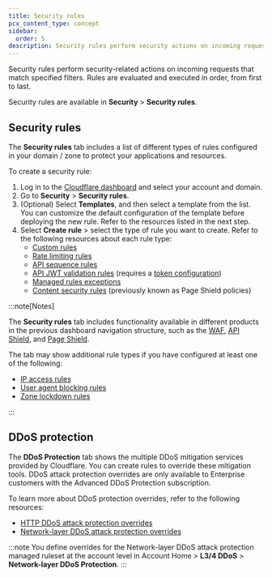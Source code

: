 ```yaml
---
title: Security rules
pcx_content_type: concept
sidebar:
  order: 5
description: Security rules perform security actions on incoming requests that match specified filters.
---
```


Security rules perform security-related actions on incoming requests that match specified filters. Rules are evaluated and executed in order, from first to last.

Security rules are available in **Security** > **Security rules**.

## Security rules

The **Security rules** tab includes a list of different types of rules configured in your domain / zone to protect your applications and resources.

To create a security rule:

1. Log in to the [Cloudflare dashboard](https://dash.cloudflare.com/) and select your account and domain.
2. Go to **Security** > **Security rules**.
3. (Optional) Select **Templates**, and then select a template from the list. You can customize the default configuration of the template before deploying the new rule. Refer to the resources listed in the next step.
4. Select **Create rule** > select the type of rule you want to create. Refer to the following resources about each rule type:
   - [Custom rules](/waf/custom-rules/create-dashboard/#rule-form)
   - [Rate limiting rules](/waf/rate-limiting-rules/create-zone-dashboard/#rule-form)
   - [API sequence rules](/api-shield/security/sequence-mitigation/#rule-form)
   - [API JWT validation rules](/api-shield/security/jwt-validation/#rule-form) (requires a [token configuration](/security/settings/#all-settings))
   - [Managed rules exceptions](/waf/managed-rules/waf-exceptions/define-dashboard/#2-define-basic-exception-parameters)
   - [Content security rules](/page-shield/policies/create-dashboard/#rule-form) (previously known as Page Shield policies)

:::note[Notes]

The **Security rules** tab includes functionality available in different products in the previous dashboard navigation structure, such as the [WAF](/waf/), [API Shield](/api-shield/), and [Page Shield](/page-shield/).

The tab may show additional rule types if you have configured at least one of the following:

- [IP access rules](/waf/tools/ip-access-rules/)
- [User agent blocking rules](/waf/tools/user-agent-blocking/)
- [Zone lockdown rules](/waf/tools/zone-lockdown/)

:::

## DDoS protection

The **DDoS Protection** tab shows the multiple DDoS mitigation services provided by Cloudflare. You can create rules to override these mitigation tools. DDoS attack protection overrides are only available to Enterprise customers with the Advanced DDoS Protection subscription.

To learn more about DDoS protection overrides, refer to the following resources:

- [HTTP DDoS attack protection overrides](/ddos-protection/managed-rulesets/http/http-overrides/override-expressions/)
- [Network-layer DDoS attack protection overrides](/ddos-protection/managed-rulesets/network/network-overrides/override-expressions/)

:::note
You define overrides for the Network-layer DDoS attack protection managed ruleset at the account level in Account Home > **L3/4 DDoS** > **Network-layer DDoS Protection**.
:::
